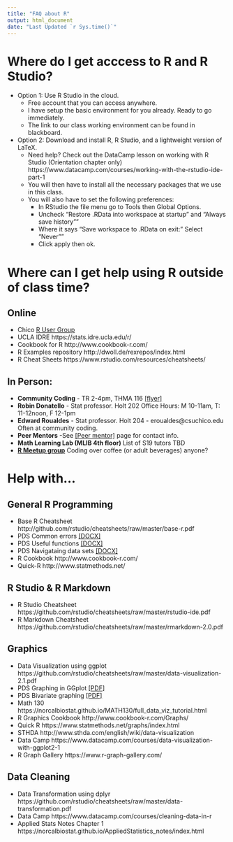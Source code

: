 ```yaml
---
title: "FAQ about R"
output: html_document
date: "Last Updated `r Sys.time()`"
---
```



# Where do I get acccess to R and R Studio?
* Option 1: Use R Studio in the cloud. 
    - Free account that you can access anywhere. 
    - I have setup the basic environment for you already. Ready to go immediately. 
    - The link to our class working environment can be found in blackboard. 
* Option 2: Download and install R, R Studio, and a lightweight version of LaTeX. 
    - Need help? Check out the DataCamp lesson on working with R Studio (Orientation chapter only) https://www.datacamp.com/courses/working-with-the-rstudio-ide-part-1 
    - You will then have to install all the necessary packages that we use in this class. 
    - You will also have to set the following preferences: 
        - In RStudio the file menu go to Tools then Global Options.
        - Uncheck "Restore .RData into workspace at startup" and "Always save history""
        - Where it says "Save workspace to .RData on exit:" Select "Never""
        - Click apply then ok.


# Where can I get help using R outside of class time? 

## Online
* Chico [R User Group](https://groups.google.com/forum/#!forum/chico-rug)
* UCLA IDRE https://stats.idre.ucla.edu/r/ 
* Cookbook for R http://www.cookbook-r.com/
* R Examples repository http://dwoll.de/rexrepos/index.html 
* R Cheat Sheets https://www.rstudio.com/resources/cheatsheets/

## In Person: 
* **Community Coding** - TR 2-4pm, THMA 116 [[flyer]](cc_flyer_s19.pdf)
* **Robin Donatello** - Stat professor. Holt 202 Office Hours: M 10-11am, T: 11-12noon, F 12-1pm
* **Edward Roualdes** - Stat professor. Holt 204 - eroualdes@csuchico.edu Often at community coding. 
* **Peer Mentors** -See [[Peer mentor]](peer_mentor.html) page for contact info. 
* **Math Learning Lab (MLIB 4th floor)** List of S19 tutors TBD
* **[R Meetup group](https://www.meetup.com/Chico-R-Users-Group)** Coding over coffee (or adult beverages) anyone? 

# Help with...

## General R Programming
* Base R Cheatsheet http://github.com/rstudio/cheatsheets/raw/master/base-r.pdf
* PDS Common errors [[DOCX]](R_Resources/Common Errors in R.docx)
* PDS Useful functions [[DOCX]](R_Resources/Useful functions in R.docx)
* PDS Navigataing data sets [[DOCX]](R_Resources/Navigating datasets in R.docx)
* R Cookbook http://www.cookbook-r.com/
* Quick-R http://www.statmethods.net/


## R Studio & R Markdown
* R Studio Cheatsheet https://github.com/rstudio/cheatsheets/raw/master/rstudio-ide.pdf
* R Markdown Cheatsheet https://github.com/rstudio/cheatsheets/raw/master/rmarkdown-2.0.pdf


## Graphics
* Data Visualization using ggplot https://github.com/rstudio/cheatsheets/raw/master/data-visualization-2.1.pdf
* PDS Graphing in GGplot [[PDF]](R_Resources/QC201_Rgraphing.pdf)
* PDS Bivariate graphing [[PDF]](R_Resources/R_Bivariate_Graphing_Handout.pdf)
* Math 130 https://norcalbiostat.github.io/MATH130/full_data_viz_tutorial.html 
* R Graphics Cookbook http://www.cookbook-r.com/Graphs/
* Quick R https://www.statmethods.net/graphs/index.html
* STHDA http://www.sthda.com/english/wiki/data-visualization
* Data Camp  https://www.datacamp.com/courses/data-visualization-with-ggplot2-1 
* R Graph Gallery https://www.r-graph-gallery.com/ 

## Data Cleaning
* Data Transformation using dplyr https://github.com/rstudio/cheatsheets/raw/master/data-transformation.pdf
* Data Camp https://www.datacamp.com/courses/cleaning-data-in-r 
* Applied Stats Notes Chapter 1 https://norcalbiostat.github.io/AppliedStatistics_notes/index.html 





    